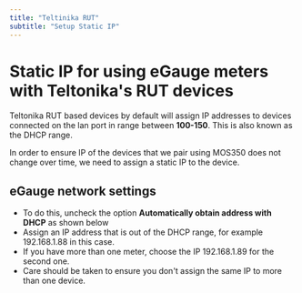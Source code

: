 ```yaml
---
title: "Teltinika RUT"
subtitle: "Setup Static IP"
---
```


# Static IP for using eGauge meters with Teltonika's RUT devices

Teltonika RUT based devices by default will assign IP addresses to devices connected on the lan port in range between **100-150**. This is also known as the DHCP range.

In order to ensure IP of the devices that we pair using MOS350 does not change over time, we need to assign a static IP to the device.

## eGauge network settings

- To do this, uncheck the option **Automatically obtain address with DHCP** as shown below
- Assign an IP address that is out of the DHCP range, for example 192.168.1.88 in this case.
- If you have more than one meter, choose the IP 192.168.1.89 for the second one.
- Care should be taken to ensure you don't assign the same IP to more than one device.
